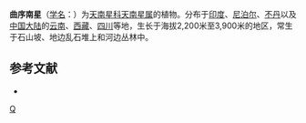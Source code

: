 {{Speciesbox 
| taxon = Arisaema tortuosum
| authority = (Wall.) Schott
| image = Whipcord Cobra Lily.jpg
}}
'''曲序南星'''（[[学名|学名]]：{{lang|la|''Arisaema tortuosum''}}）为[[天南星科|天南星科]][[天南星属|天南星属]]的植物。分布于[[印度|印度]]、[[尼泊尔|尼泊尔]]、[[不丹|不丹]]以及[[中国大陆|中国大陆]]的[[云南|云南]]、[[西藏|西藏]]、[[四川|四川]]等地，生长于海拔2,200米至3,900米的地区，常生于石山坡、地边乱石堆上和河边丛林中。

== 参考文献 ==
<div class="references-small">
* {{cite web| url =http://www.bioinfo.cn/db05/KmzwSpecies.php?action=view&id=25162| title =曲序南星| work =《中国高等植物数据库全库》| publisher =中国科学院微生物研究所| author =昆明植物研究所| accessdate =2009-02-25| deadurl =yes| archiveurl =https://web.archive.org/web/20160305061646/http://www.bioinfo.cn/db05/KmzwSpecies.php?action=view&id=25162| archivedate =2016-03-05}}
</div>
{{Taxonbar|from=Q1024807}}

{{DEFAULTSORT:Arisaema tortuosum}}
[[Category:天南星属|Q]]


{{Araceae-stub}}
